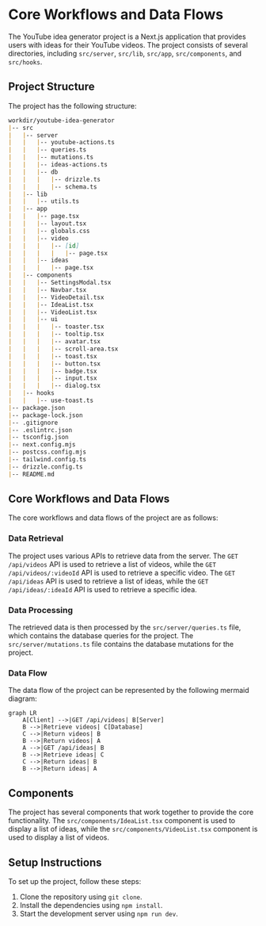 # Core Workflows and Data Flows
The YouTube idea generator project is a Next.js application that provides users with ideas for their YouTube videos. The project consists of several directories, including `src/server`, `src/lib`, `src/app`, `src/components`, and `src/hooks`.

## Project Structure
The project has the following structure:
```markdown
workdir/youtube-idea-generator
|-- src
|   |-- server
|   |   |-- youtube-actions.ts
|   |   |-- queries.ts
|   |   |-- mutations.ts
|   |   |-- ideas-actions.ts
|   |   |-- db
|   |   |   |-- drizzle.ts
|   |   |   |-- schema.ts
|   |-- lib
|   |   |-- utils.ts
|   |-- app
|   |   |-- page.tsx
|   |   |-- layout.tsx
|   |   |-- globals.css
|   |   |-- video
|   |   |   |-- [id]
|   |   |   |   |-- page.tsx
|   |   |-- ideas
|   |   |   |-- page.tsx
|   |-- components
|   |   |-- SettingsModal.tsx
|   |   |-- Navbar.tsx
|   |   |-- VideoDetail.tsx
|   |   |-- IdeaList.tsx
|   |   |-- VideoList.tsx
|   |   |-- ui
|   |   |   |-- toaster.tsx
|   |   |   |-- tooltip.tsx
|   |   |   |-- avatar.tsx
|   |   |   |-- scroll-area.tsx
|   |   |   |-- toast.tsx
|   |   |   |-- button.tsx
|   |   |   |-- badge.tsx
|   |   |   |-- input.tsx
|   |   |   |-- dialog.tsx
|   |-- hooks
|   |   |-- use-toast.ts
|-- package.json
|-- package-lock.json
|-- .gitignore
|-- .eslintrc.json
|-- tsconfig.json
|-- next.config.mjs
|-- postcss.config.mjs
|-- tailwind.config.ts
|-- drizzle.config.ts
|-- README.md
```
## Core Workflows and Data Flows
The core workflows and data flows of the project are as follows:
### Data Retrieval
The project uses various APIs to retrieve data from the server. The `GET /api/videos` API is used to retrieve a list of videos, while the `GET /api/videos/:videoId` API is used to retrieve a specific video. The `GET /api/ideas` API is used to retrieve a list of ideas, while the `GET /api/ideas/:ideaId` API is used to retrieve a specific idea.

### Data Processing
The retrieved data is then processed by the `src/server/queries.ts` file, which contains the database queries for the project. The `src/server/mutations.ts` file contains the database mutations for the project.

### Data Flow
The data flow of the project can be represented by the following mermaid diagram:
```mermaid
graph LR
    A[Client] -->|GET /api/videos| B[Server]
    B -->|Retrieve videos| C[Database]
    C -->|Return videos| B
    B -->|Return videos| A
    A -->|GET /api/ideas| B
    B -->|Retrieve ideas| C
    C -->|Return ideas| B
    B -->|Return ideas| A
```
## Components
The project has several components that work together to provide the core functionality. The `src/components/IdeaList.tsx` component is used to display a list of ideas, while the `src/components/VideoList.tsx` component is used to display a list of videos.

## Setup Instructions
To set up the project, follow these steps:
1. Clone the repository using `git clone`.
2. Install the dependencies using `npm install`.
3. Start the development server using `npm run dev`.